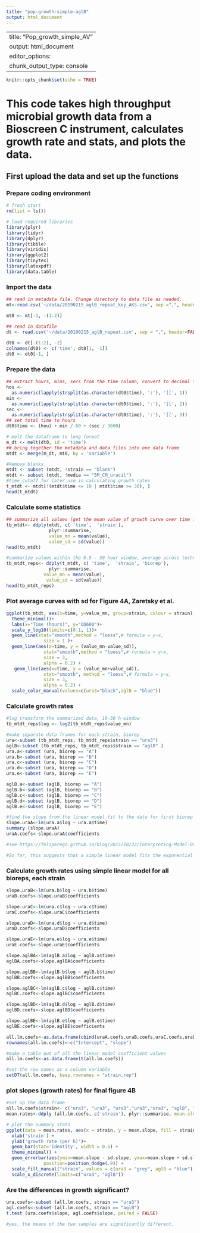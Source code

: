 ```yaml
---
title: "pop-growth-simple-aglB"
output: html_document
---
```


---
title: "Pop_growth_simple_AV"
output: html_document
editor_options: 
  chunk_output_type: console
---

```r
knitr::opts_chunk$set(echo = TRUE)
```
# This code takes high throughput microbial growth data from a Bioscreen C instrument, calculates growth rate and stats, and plots the data.

## First upload the data and set up the functions

### Prepare coding environment
```r
# fresh start
rm(list = ls())

# load required libraries
library(plyr)
library(tidyr)
library(dplyr)
library(tibble)
library(viridis)
library(ggplot2)
library(tinytex)
library(latexpdf)
library(data.table)
```

### Import the data
```r
## read in metadata file. Change directory to data file as needed.
mt<-read.csv('~/data/20190215_aglB_repeat_key_AKS.csv', sep =",", header = TRUE)

mt0 <- mt[-1, -(1:2)]

## read in datafile
dt <- read.csv('~/data/20190215_aglB_repeat.csv', sep = ",", header=FALSE, fileEncoding="UTF-16LE")
        
dt0 <- dt[-(1:2), -2]
colnames(dt0) <- c('time', dt0[1, -1])
dt0 <- dt0[-1, ]
```

### Prepare the data

```r
## extract hours, mins, secs from the time column, convert to decimal format
hou <-
  as.numeric(lapply(strsplit(as.character(dt0$time), ':'), '[[', 1))
min <-
  as.numeric(lapply(strsplit(as.character(dt0$time), ':'), '[[', 2))
sec <-
  as.numeric(lapply(strsplit(as.character(dt0$time), ':'), '[[', 3))
## set total time to hours
dt0$time <- (hou) + min / 60 + (sec / 3600)
```

```r
# melt the dataframe to long format
m_dt <- melt(dt0, id = 'time')
## bring together the metadata and data files into one data frame
mtdt <- merge(m_dt, mt0, by = 'variable')

```

```r
#Remove blanks
mtdt <- subset (mtdt, !strain == "blank")
mtdt <- subset (mtdt, !media == "5M_CM_uracil")
#time cutoff for later use in calculating growth rates
t_mtdt <- mtdt[!(mtdt$time <= 10 | mtdt$time >= 30), ]
head(t_mtdt)
```


### Calculate some statistics
```r

## summarize all values (get the mean value of growth curve over time for each strain across bioreps, media)
tb_mtdt<- ddply(mtdt, c( 'time',  'strain'),
                plyr::summarise,
                value_mn = mean(value),
                value_sd = sd(value))
head(tb_mtdt)

#summarize values within the 0.5 - 30 hour window, average across techreps but not bioreps
tb_mtdt_reps<- ddply(t_mtdt, c( 'time',  'strain', 'biorep'),
                plyr::summarise,
              value_mn = mean(value),
               value_sd = sd(value))
head(tb_mtdt_reps)
```

### Plot average curves with sd for Figure 4A, Zaretsky et al.
```r
ggplot(tb_mtdt, aes(x=time, y=value_mn, group=strain, colour = strain))+
  theme_minimal()+
  labs(x="Time (hours)", y="OD600")+
  scale_y_log10(limits=c(0.1, 1))+
  geom_line(stat="smooth",method = "loess",# formula = y~x,
              size = 1 )+
  geom_line(aes(x=time, y = (value_mn-value_sd)),
              stat="smooth",method = "loess",# formula = y~x,
              size = 3,
              alpha = 0.2) +
   geom_line(aes(x=time, y = (value_mn+value_sd)),
              stat="smooth", method = "loess",# formula = y~x,
              size = 3,
              alpha = 0.2) +
  scale_color_manual(values=c(ura3="black",aglB = "blue"))
```

### Calculate growth rates
```r

#log transform the summarized data, 10-30 h window
tb_mtdt_reps$log <- log2(tb_mtdt_reps$value_mn)

#make separate data frames for each strain, biorep
ura<-subset (tb_mtdt_reps, tb_mtdt_reps$strain == "ura3")
aglB<-subset (tb_mtdt_reps, tb_mtdt_reps$strain == "aglB" )
ura.a<-subset (ura, biorep == "A")
ura.b<-subset (ura, biorep == "B")
ura.c<-subset (ura, biorep == "C")
ura.d<-subset (ura, biorep == "D")
ura.e<-subset (ura, biorep == "E")

aglB.a<-subset (aglB, biorep == "A")
aglB.b<-subset (aglB, biorep == "B")
aglB.c<-subset (aglB, biorep == "C")
aglB.d<-subset (aglB, biorep == "D")
aglB.e<-subset (aglB, biorep == "E")

#find the slope from the linear model fit to the data for first biorep of ura3 as a test
slope.uraA<-lm(ura.a$log ~ ura.a$time)
summary (slope.uraA)
uraA.coefs<-slope.uraA$coefficients

#see https://feliperego.github.io/blog/2015/10/23/Interpreting-Model-Output-In-R for interpretation of lm summary

#So far, this suggests that a simple linear model fits the exponential phase well: growth rate of 0.08 / h is ~11.8 hr doubling time. Also R2 is 0.99. 
```

### Calculate growth rates using simple linear model for all bioreps, each strain
```r
slope.uraB<-lm(ura.b$log ~ ura.b$time)
uraB.coefs<-slope.uraB$coefficients

slope.uraC<-lm(ura.c$log ~ ura.c$time)
uraC.coefs<-slope.uraC$coefficients

slope.uraD<-lm(ura.d$log ~ ura.d$time)
uraD.coefs<-slope.uraD$coefficients

slope.uraE<-lm(ura.e$log ~ ura.e$time)
uraE.coefs<-slope.uraE$coefficients

slope.aglBA<-lm(aglB.a$log ~ aglB.a$time)
aglBA.coefs<-slope.aglBA$coefficients

slope.aglBB<-lm(aglB.b$log ~ aglB.b$time)
aglBB.coefs<-slope.aglBB$coefficients

slope.aglBC<-lm(aglB.c$log ~ aglB.c$time)
aglBC.coefs<-slope.aglBC$coefficients

slope.aglBD<-lm(aglB.d$log ~ aglB.d$time)
aglBD.coefs<-slope.aglBD$coefficients

slope.aglBE<-lm(aglB.e$log ~ aglB.e$time)
aglBE.coefs<-slope.aglBE$coefficients

all.lm.coefs<-as.data.frame(cbind(uraA.coefs,uraB.coefs,uraC.coefs,uraD.coefs,uraE.coefs,aglBA.coefs,aglBB.coefs,aglBC.coefs, aglBD.coefs, aglBE.coefs))
rownames(all.lm.coefs)<-c("Intercept", "slope")

#make a table out of all the linear model coefficient values
all.lm.coefs<-as.data.frame(t(all.lm.coefs))

#set the row names as a column variable
setDT(all.lm.coefs, keep.rownames = "strain.rep")

```

### plot slopes (growth rates) for final figure 4B
```r
#set up the data frame
all.lm.coefs$strain<- c("ura3", "ura3", "ura3","ura3","ura3", "aglB", "aglB","aglB","aglB","aglB")
mean.rates<-ddply (all.lm.coefs, c('strain'), plyr::summarise, mean.slope = mean(slope), sd.slope = sd(slope) )

# plot the summary stats
ggplot(data = mean.rates, aes(x = strain, y = mean.slope, fill = strain) ) +
  xlab('strain') + 
  ylab('growth rate (per h)')+
  geom_bar(stat='identity', width = 0.5) +
  theme_minimal() +
  geom_errorbar(aes(ymin=mean.slope - sd.slope, ymax=mean.slope + sd.slope), width=0.1,
              position=position_dodge(.9)) +
  scale_fill_manual("strain", values = c(ura3 = "grey", aglB = "blue")) + 
  scale_x_discrete(limits=c("ura3", "aglB"))
```

### Are the differences in growth significant?
```r
ura.coefs<-subset (all.lm.coefs, strain == "ura3")
agl.coefs<-subset (all.lm.coefs, strain == "aglB")
t.test (ura.coefs$slope, agl.coefs$slope, paired = FALSE)

#yes, the means of the two samples are significantly different.
```
